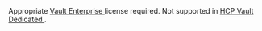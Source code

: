 <EnterpriseAlert product="vault">
  Appropriate <a href="https://www.hashicorp.com/products/vault/pricing">
    Vault Enterprise
  </a> license required. Not supported in <a href="/hcp/docs/vault/get-started/deployment-considerations/constraints-and-limitations">
    HCP Vault Dedicated
  </a>.
</EnterpriseAlert>
